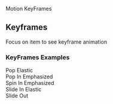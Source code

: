 
<Meta title="Foundations/Motion: Key Frames" />

<ComponentName withFoundationBackground>Motion KeyFrames</ComponentName>

## Keyframes

Focus on item to see keyframe animation

### KeyFrames Examples

<section className={classes.motionDemoWrapper}>
  Pop Elastic
  <MotionDemo
      className={"z"}
    state={MotionDemo.states.STATIC}
    keyframe={MotionDemo.keyframes.POP_ELASTIC}
    duration={MotionDemo.durations.EXPRESSIVE_SHORT}
    timing={MotionDemo.timings.EASE_IN_OUT}
  />
</section>

<section className={classes.motionDemoWrapper}>
  Pop In Emphasized
  <MotionDemo
    keyframe={MotionDemo.keyframes.POP_IN_EMPHASIZED}
    duration={MotionDemo.durations.PRODUCTIVE_LONG}
    timing={MotionDemo.timings.EMPHASIZE}
  />
</section>

<section className={classes.motionDemoWrapper}>
  Spin In Emphasized
  <MotionDemo
    keyframe={MotionDemo.keyframes.SPIN_IN_EMPHASIZED}
    duration={MotionDemo.durations.PRODUCTIVE_LONG}
    timing={MotionDemo.timings.EMPHASIZE}
  />
</section>

<section className={classes.motionDemoWrapper}>
  Slide In Elastic
  <MotionDemo
    keyframe={MotionDemo.keyframes.SLIDE_IN_ELASTIC}
    duration={MotionDemo.durations.EXPRESSIVE_LONG}
    timing={MotionDemo.timings.EMPHASIZE}
  />
</section>

<section className={classes.motionDemoWrapper}>
  Slide Out
  <MotionDemo
    state={MotionDemo.states.STATIC_START}
    keyframe={MotionDemo.keyframes.SLIDE_OUT}
    duration={MotionDemo.durations.PRODUCTIVE_MEDIUM}
    timing={MotionDemo.timings.EXIT}
  />
</section>
